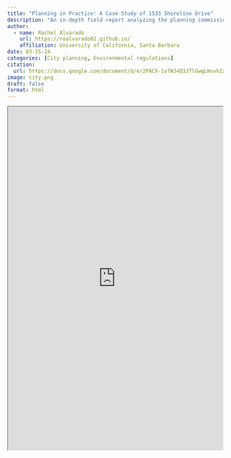 ```yaml
---
title: "Planning in Practice: A Case Study of 1533 Shoreline Drive" 
description: "An in-depth field report analyzing the planning commission hearing for a proposed residential development in Santa Barbara. This report examines the approval process, environmental considerations under CEQA, public procedures, and personal insights."
author:
  - name: Rachel Alvarado 
    url: https://roalvarado02.github.io/
    affiliation: University of California, Santa Barbara 
date: 03-15-24
categories: [City planning, Environmental regulations]
citation: 
  url: https://docs.google.com/document/d/e/2PACX-1vTWJ4Q3JTlGwgLHuvhIxR4FqcnwiAlJUItlYFA41HmR5WpjpTanXMxxabhOZMZDtQF2S_kY5Cy21CVT/pub 
image: city.png
draft: false
format: html
---
```


::: {style="display: flex; justify-content: center;"}
<iframe src="https://docs.google.com/document/d/e/2PACX-1vTWJ4Q3JTlGwgLHuvhIxR4FqcnwiAlJUItlYFA41HmR5WpjpTanXMxxabhOZMZDtQF2S_kY5Cy21CVT/pub?embedded=true" width="200%" height="800">

</iframe>
:::
